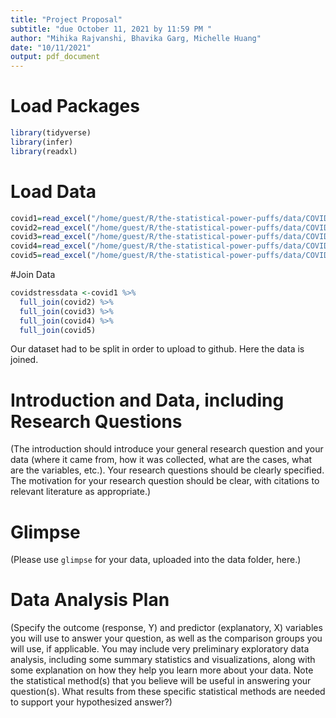 ```yaml
---
title: "Project Proposal"
subtitle: "due October 11, 2021 by 11:59 PM "
author: "Mihika Rajvanshi, Bhavika Garg, Michelle Huang"
date: "10/11/2021"
output: pdf_document
---
```


# Load Packages

```r
library(tidyverse) 
library(infer)
library(readxl)
``` 

# Load Data
```r
covid1=read_excel("/home/guest/R/the-statistical-power-puffs/data/COVIDiSTRESS_May30_First.xlsx", sheet= 1)
covid2=read_excel("/home/guest/R/the-statistical-power-puffs/data/COVIDiSTRESS_May30_Second.xlsx", sheet= 1)
covid3=read_excel("/home/guest/R/the-statistical-power-puffs/data/COVIDiSTRESS_May 30_Third.xlsx", sheet= 1)
covid4=read_excel("/home/guest/R/the-statistical-power-puffs/data/COVIDiSTRESS_May 30_Fourth.xlsx", sheet= 1)
covid5=read_excel("/home/guest/R/the-statistical-power-puffs/data/COVIDiSTRESS_May 30_Fifth.xlsx", sheet= 1)
```

#Join Data 
```r
covidstressdata <-covid1 %>%
  full_join(covid2) %>%
  full_join(covid3) %>%
  full_join(covid4) %>%
  full_join(covid5)
```
Our dataset had to be split in order to upload to github. Here the data is joined. 

# Introduction and Data, including Research Questions

(The introduction should introduce your general research question and your data (where it came from, how it was collected, what are the cases, what are the variables, etc.). Your research questions should be clearly specified. The motivation for your research question should be clear, with citations to relevant literature as appropriate.)

# Glimpse

(Please use `glimpse` for your data, uploaded into the data folder, here.)

# Data Analysis Plan

(Specify the outcome (response, Y) and predictor (explanatory, X) variables you will use to answer your question, as well as the comparison groups you will use, if applicable. You may include very preliminary exploratory data analysis, including some summary statistics and visualizations, along with some explanation on how they help you learn more about your data. Note the statistical method(s) that you believe will be useful in answering your question(s). 
What results from these specific statistical methods are needed to support your hypothesized answer?)
